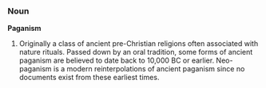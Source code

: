 ===Noun===
'''Paganism'''

# Originally a class of ancient pre-Christian religions often associated with nature rituals. Passed down by an oral tradition, some forms of ancient paganism are believed to date back to 10,000 BC or earlier. Neo-paganism is a modern reinterpolations of ancient paganism since no documents exist from these earliest times.